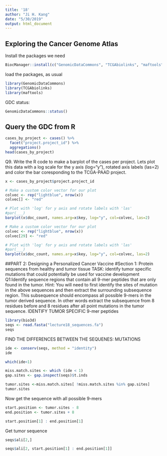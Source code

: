 ```yaml
---
title: '18'
author: "Ji H. Kang"
date: "5/30/2019"
output: html_document
---
```


## Exploring the Cancer Genome Atlas
Install the packages we need

```r
BiocManager::install(c("GenomicDataCommons", "TCGAbiolinks", "maftools"))
```

load the packages, as usual
```r
library(GenomicDataCommons)
library(TCGAbiolinks)
library(maftools)
```

GDC status:

```r
GenomicDataCommons::status()
```

## Query the GDC from R
```r
cases_by_project <- cases() %>%
  facet("project.project_id") %>%
  aggregations()
head(cases_by_project)
```

Q9. Write the R code to make a barplot of the cases per project. Lets plot this data with a log scale for the y axis (log="y"), rotated axis labels (las=2) and color the bar coresponding to the TCGA-PAAD project.
```r
x <- cases_by_project$project.project_id

# Make a custom color vector for our plot
colvec <- rep("lightblue", nrow(x))
colvec[] <- "red"

# Plot with 'log' for y axis and rotate labels with 'las'
#par(___)  
barplot(x$doc_count, names.arg=x$key, log="y", col=colvec, las=2)
```

```r
# Make a custom color vector for our plot
colvec <- rep("lightblue", nrow(x))
colvec[29] <- "red"

# Plot with 'log' for y axis and rotate labels with 'las'
#par(___)  
barplot(x$doc_count, names.arg=x$key, log="y", col=colvec, las=2)
```

##PART 2: Designing a Personalized Cancer Vaccine
#Section 1: Protein sequences from healthy and tumor tissue
TASK: identify tumor specific mutations that could potentially be used for vaccine development 
Q1:Identify sequence regions that contain all 9-mer peptides that are only found in the tumor. 
Hint: You will need to first identify the sites of mutation in the above sequences and then extract the surrounding subsequence region. This subsequence should encompass all possible 9-mers in the tumor derived sequence. In other words extract the subsequence from 8 residues before and 8 residues after all point mutations in the tumor sequence.
IDENTIFY TUMOR SPECIFIC 9-mer peptides
```r
library(bio3d)
seqs <- read.fasta("lecture18_sequences.fa")
seqs
```


FIND THE DIFFERENCES BETWEEN THE SEQUENES: MUTATIONS
```r
ide <- conserv(seqs, method = "identity")
ide
```
```r
which(ide<1)
```


```r
miss.match.sites <- which (ide < 1)
gap.sites <- gap.inspect(seqs)$t.inds
```



```r
tumor.sites <-miss.match.sites[ !miss.match.sites %in% gap.sites]
tumor.sites
```

Now get the sequence with all possible 9-mers
```r
start.position <- tumor.sites - 8
end.position <- tumor.sites + 8
```


```r
start.position[1] : end.position[1]
```

Get tumor sequence
```r
seqs$ali[2,]
```


```r
seqs$ali[2, start.position[1] : end.position[1]]
```


















